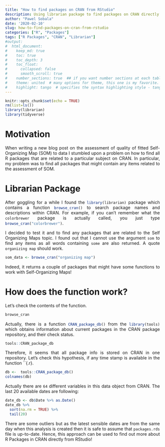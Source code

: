 ```yaml
---
title: "How to find packages on CRAN from RStudio"
description: Using librarian package to find packages on CRAN directly from RStudio
author: "Pawel Sobala"
date: '2020-02-10'
slug: how-to-find-packages-on-cran-from-rstudio
categories: ["R", "Packages"]
tags: ["R Packages", "CRAN", "Librarian"]
#output: 
#  html_document:
#    keep_md: true
#    toc: true
#    toc_depth: 3
#    toc_float: 
#      collapsed: false
#      smooth_scroll: true
#    number_sections: true  ## if you want number sections at each table header
#    theme: united  # many options for theme, this one is my favorite.
#    highlight: tango  # specifies the syntax highlighting style - tango # https://www.garrickadenbuie.com/blog/pandoc-syntax-highlighting-examples/
---
```

<style>
body {
text-align: justify}
</style>

```r
knitr::opts_chunk$set(echo = TRUE)
rm(list=ls())
library(librarian)
library(tidyverse)
```

# Motivation

When writing a new blog post on the assessment of quality of fitted Self-Organizing Map (SOM) to data I stumbled upon a problem on how to find all R packages that are related to a particular subject on CRAN. In particular, my problem was to find all packages that might contain any items related to the assessment of SOM.

# Librarian Package

After goggling for a while I found the `library(librarian)`{.r} package which contains a function `browse_cran()`{.r} to search package names and descriptions within CRAN. For example, if you can't remember what the `colorbrewer` package is actually called, you just type `browse_cran("colorbrewer")`{.r}.

I decided to test it and to find any packages that are related to the Self Organizing Maps topic.
I found out that I cannot use the argument `som` to find any items as all words containing `some` are also returned. A quote `organizing map` should work.

```r
som_data <- browse_cran("organizing map")
```


Indeed, it returns a couple of packages that might have some functions to work with Self-Organizing Maps!

# How does the function work?

Let's check the contents of the function.

```r
browse_cran
```

Actually, there is a function `CRAN_package_db()`{.r} from the `library(tools)`{.r} which obtains information about current packages in the CRAN package repository, and their check status.

```r
tools::CRAN_package_db
```

Therefore, it seems that all package info is stored on CRAN in one repository. Let's check this hypothesis, if any time stamp is available in the function ``{.r}.

```r
db <-  tools::CRAN_package_db()
colnames(db)
```

Actually there are `64` different variables in this data object from CRAN. 
The last 20 available dates are following:

```r
date_db <- db$Date %>% as.Date()
date_db %>% 
  sort(na.rm = TRUE) %>% 
  tail(20)
```

There are some outliers but as the latest sensible dates are from the same day when this analysis is created then it is safe to assume that `packages.rds`{.r} file is up-to-date. Hence, this approach can be used to find out more about R Packages in CRAN directly from RStudio!